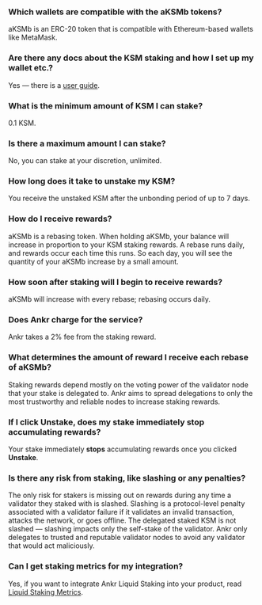 ### Which wallets are compatible with the aKSMb tokens?

aKSMb is an ERC-20 token that is compatible with Ethereum-based wallets like MetaMask.

### Are there any docs about the KSM staking and how I set up my wallet etc.?

Yes — there is a [user guide](https://www.ankr.com/docs/staking/liquid-staking/ksm/stake/).

### What is the minimum amount of KSM I can stake?

0.1 KSM.

### Is there a maximum amount I can stake?

No, you can stake at your discretion, unlimited.

### How long does it take to unstake my KSM?

You receive the unstaked KSM after the unbonding period of up to 7 days.

### How do I receive rewards?

aKSMb is a rebasing token. When holding aKSMb, your balance will increase in proportion to your KSM staking rewards. A rebase runs daily, and rewards occur each time this runs. So each day, you will see the quantity of your aKSMb increase by a small amount.

### How soon after staking will I begin to receive rewards?

aKSMb will increase with every rebase; rebasing occurs daily.

### Does Ankr charge for the service?

Ankr takes a 2% fee from the staking reward.

### What determines the amount of reward I receive each rebase of aKSMb?

Staking rewards depend mostly on the voting power of the validator node that your stake is delegated to. Ankr aims to spread delegations to only the most trustworthy and reliable nodes to increase staking rewards.

### If I click Unstake, does my stake immediately stop accumulating rewards?

Your stake immediately **stops** accumulating rewards once you clicked **Unstake**.

### Is there any risk from staking, like slashing or any penalties?

The only risk for stakers is missing out on rewards during any time a validator they staked with is slashed. Slashing is a protocol-level penalty associated with a validator failure if it validates an invalid transaction, attacks the network, or goes offline. The delegated staked KSM is not slashed — slashing impacts only the self-stake of the validator. Ankr only delegates to trusted and reputable validator nodes to avoid any validator that would act maliciously.

### Can I get staking metrics for my integration?

Yes, if you want to integrate Ankr Liquid Staking into your product, read [Liquid Staking Metrics](/staking-for-developers/restful-api/staking-metrics/).
